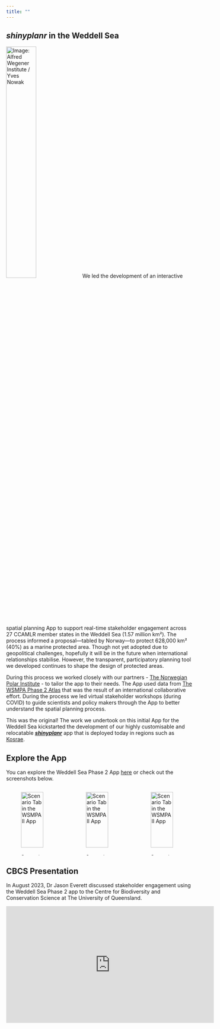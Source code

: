 ```yaml
---
title: ""
---
```


## _shinyplanr_ in the Weddell Sea

![Image: Alfred Wegener Institute / Yves Nowak](images/Alfred-Wegener-Institute-Yves-Nowak-741x650.jpg){.float-right .lightbox width=40% group="WSMPAII"}
We led the development of an interactive spatial planning App to support real-time stakeholder engagement across 27 CCAMLR member states in the Weddell Sea (1.57 million km²). The process informed a proposal—tabled by Norway—to protect 628,000 km² (40%) as a marine protected area. Though not yet adopted due to geopolitical challenges, hopefully it will be in the future when international relationships stabilise. However, the transparent, participatory planning tool we developed continues to shape the design of protected areas.

During this process we worked closely with our partners - [The Norwegian Polar Institute](https://npolar.no/en/) - to tailor the app to their needs. The App used data from [The WSMPA Phase 2 Atlas](https://tryggve.npolar.no/web/maudatlas/Atlas.html) that was the result of an international collaborative effort. During the process we led virtual stakeholder workshops (during COVID) to guide scientists and policy makers through the App to better understand the spatial planning process. 

:::{.callout-note title="Where it all began"}
This was the original! The work we undertook on this initial App for the Weddell Sea kickstarted the development of our highly customisable and relocatable [**_shinyplanr_**](realTime/shinyplanr.html) app that is deployed today in regions such as [Kosrae](realTime/Kosrae/html).
:::

## Explore the App

You can explore the Weddell Sea Phase 2 App [here](https://mathmarecol.shinyapps.io/WSMPA2/) or check out the screenshots below.

::: columns

::: {.column width="33%"}
![Scenario Tab in the WSMPAII App](images/WSMPAII_Scenario.png){.lightbox group="WSMPAII" width=90%}
:::

::: {.column width="33%"}
![Scenario Tab in the WSMPAII App](images/WSMPAII_Targets.png){.lightbox group="WSMPAII" width=90%}
:::

::: {.column width="33%"}
![Scenario Tab in the WSMPAII App](images/WSMPAII_Costs.png){.lightbox group="WSMPAII" width=90%}
:::

:::

## CBCS Presentation 

In August 2023, Dr Jason Everett discussed stakeholder engagement using the Weddell Sea Phase 2 app to the Centre for Biodiversity and Conservation Science at The University of Queensland.


<div class="video-container">

<iframe width="560" height="315" src="https://www.youtube.com/embed/lLcvqdGyEFE?si=HlLpXp1njqGh2FO3" title="YouTube video player" frameborder="0" allow="accelerometer; autoplay; clipboard-write; encrypted-media; gyroscope; picture-in-picture; web-share" referrerpolicy="strict-origin-when-cross-origin" allowfullscreen></iframe>

</div>
